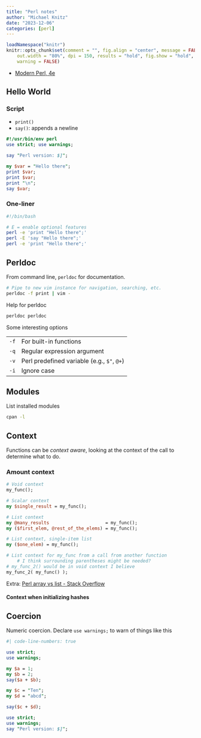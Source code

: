 ```yaml
---
title: "Perl notes"
author: "Michael Knitz"
date: "2023-12-06"
categories: [perl]
---
```


```r
loadNamespace("knitr")
knitr::opts_chunk$set(comment = "", fig.align = "center", message = FALSE,
    out.width = "80%", dpi = 150, results = "hold", fig.show = "hold",
    warning = FALSE)
```

- [Modern Perl, 4e](http://modernperlbooks.com/books/modern_perl_2016/index.html)
  
## Hello World

### Script

- `print()`
- `say()`: appends a newline
  
```perl
#!/usr/bin/env perl
use strict; use warnings;

say "Perl version: $]";

my $var = "Hello there";
print $var;
print $var;
print "\n";
say $var;
```

### One-liner

```bash
#!/bin/bash

# E = enable optional features
perl -e 'print "Hello there";'
perl -E 'say "Hello there";'
perl -e 'print "Hello there";'
```

## Perldoc

From command line, `perldoc` for documentation.

``` bash
# Pipe to new vim instance for navigation, searching, etc.
perldoc -f print | vim -
```

Help for perldoc

``` bash
perldoc perldoc
```

Some interesting options

|      |                                             |
| ---- | ------------------------------------------- |
| `-f` | For built-in functions                      |
| `-q` | Regular expression argument                 |
| `-v` | Perl predefined variable (e.g., `$"`, `@+`) |
| `-i` | Ignore case                                 |

## Modules

List installed modules

``` bash
cpan -l
```

## Context

Functions can be *context aware*, looking at the context of the call to determine what to do.

### Amount context

``` perl
# Void context
my_func();

# Scalar context
my $single_result = my_func();

# List context
my @many_results                     = my_func();
my ($first_elem, @rest_of_the_elems) = my_func();

# List context, single-item list
my ($one_elem) = my_func();

# List context for my_func from a call from another function
    # I think surrounding parentheses might be needed?
# my_func_2() would be in void context I believe
my_func_2( my_func() );
```

Extra: [Perl array vs list - Stack Overflow](https://stackoverflow.com/questions/6023821/perl-array-vs-list)

#### Context when initializing hashes

## Coercion

Numeric coercion. Declare `use warnings;` to warn of things like this

```perl
#| code-line-numbers: true

use strict;
use warnings;

my $a = 1;
my $b = 2;
say($a + $b);

my $c = "Ten";
my $d = "abcd";

say($c + $d);
```

```perl
use strict;
use warnings;
say "Perl version: $]";
```